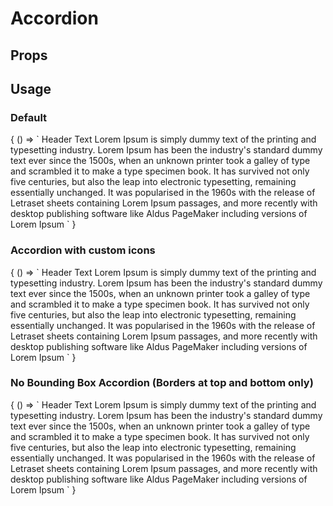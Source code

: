 
# Accordion

<Meta
  title='Accordion'
  component='fw-accordion'
/>

## Props 

<Props of="fw-accordion"/>

## Usage

### Default
<Preview>
  <Story name='Default'>
    {
      () => `<fw-accordion expanded="true">
              <fw-accordion-title>Header Text</fw-accordion-title>
              <fw-accordion-body>
                Lorem Ipsum is simply dummy text of the printing and typesetting industry. Lorem Ipsum has been the industry's standard dummy text ever since the 1500s, when an unknown printer took a galley of type and scrambled it to make a type specimen book. It has survived not only five centuries, but also the leap into electronic typesetting, remaining essentially unchanged. It was popularised in the 1960s with the release of Letraset sheets containing Lorem Ipsum passages, and more recently with desktop publishing software like Aldus PageMaker including versions of Lorem Ipsum
              </fw-accordion-body>
            </fw-accordion>`
    }
  </Story>
</Preview>

### Accordion with custom icons
<Preview>
  <Story name='Accordion with custom icons'>
    {
      () => `<fw-accordion expanded="true">
              <fw-accordion-title>
                <fw-icon
                  name='minus'
                  size="14"
                  slot="expanded-icon" library="system" ></fw-icon>
                <fw-icon
                  name='plus'
                  size="14"
                  slot="collapsed-icon" library="system" ></fw-icon>
                Header Text
              </fw-accordion-title>
              <fw-accordion-body>
                Lorem Ipsum is simply dummy text of the printing and typesetting industry. Lorem Ipsum has been the industry's standard dummy text ever since the 1500s, when an unknown printer took a galley of type and scrambled it to make a type specimen book. It has survived not only five centuries, but also the leap into electronic typesetting, remaining essentially unchanged. It was popularised in the 1960s with the release of Letraset sheets containing Lorem Ipsum passages, and more recently with desktop publishing software like Aldus PageMaker including versions of Lorem Ipsum
              </fw-accordion-body>
            </fw-accordion>`
    }
  </Story>
</Preview>

### No Bounding Box Accordion (Borders at top and bottom only)
<Preview>
  <Story name='No Bounding Box Accordion'>
    {
      () => `<fw-accordion type="no_bounding_box">
              <fw-accordion-title>Header Text</fw-accordion-title>
              <fw-accordion-body>
                Lorem Ipsum is simply dummy text of the printing and typesetting industry. Lorem Ipsum has been the industry's standard dummy text ever since the 1500s, when an unknown printer took a galley of type and scrambled it to make a type specimen book. It has survived not only five centuries, but also the leap into electronic typesetting, remaining essentially unchanged. It was popularised in the 1960s with the release of Letraset sheets containing Lorem Ipsum passages, and more recently with desktop publishing software like Aldus PageMaker including versions of Lorem Ipsum
              </fw-accordion-body>
            </fw-accordion>`
    }
  </Story>
</Preview>

